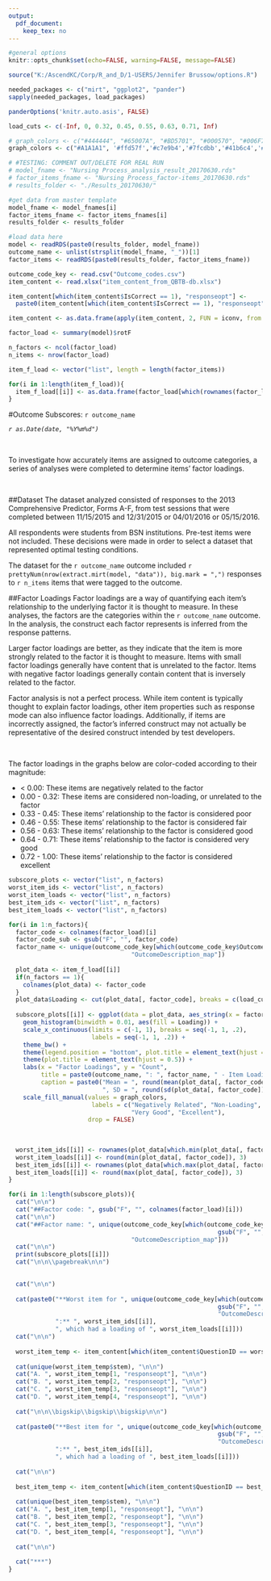 ```yaml
---
output: 
  pdf_document:
    keep_tex: no
---
```


```r
#general options
knitr::opts_chunk$set(echo=FALSE, warning=FALSE, message=FALSE)

source("K:/AscendKC/Corp/R_and_D/1-USERS/Jennifer Brussow/options.R")

needed_packages <- c("mirt", "ggplot2", "pander")
sapply(needed_packages, load_packages)

panderOptions('knitr.auto.asis', FALSE)

load_cuts <- c(-Inf, 0, 0.32, 0.45, 0.55, 0.63, 0.71, Inf)

# graph_colors <- c("#444444", "#65007A", "#BD5701", "#000570", "#006F7D", "#008735", "#438700")
graph_colors <- c("#A1A1A1", '#ffd57f','#c7e9b4','#7fcdbb','#41b6c4','#2c7fb8','#405AC6')

# #TESTING: COMMENT OUT/DELETE FOR REAL RUN
# model_fname <- "Nursing Process_analysis_result_20170630.rds"
# factor_items_fname <- "Nursing Process_factor-items_20170630.rds"
# results_folder <- "./Results_20170630/"

#get data from master template
model_fname <- model_fnames[i]
factor_items_fname <- factor_items_fnames[i]
results_folder <- results_folder

#load data here
model <- readRDS(paste0(results_folder, model_fname))
outcome_name <- unlist(strsplit(model_fname, "_"))[1]
factor_items <- readRDS(paste0(results_folder, factor_items_fname))

outcome_code_key <- read.csv("Outcome_codes.csv")
item_content <- read.xlsx("item_content_from_QBTB-db.xlsx")

item_content[which(item_content$IsCorrect == 1), "responseopt"] <- 
  paste0(item_content[which(item_content$IsCorrect == 1), "responseopt"], " (c)")

item_content <- as.data.frame(apply(item_content, 2, FUN = iconv, from = "", to = "ASCII", sub=''))

```


```r
factor_load <- summary(model)$rotF

n_factors <- ncol(factor_load)
n_items <- nrow(factor_load)

item_f_load <- vector("list", length = length(factor_items))

for(i in 1:length(item_f_load)){
  item_f_load[[i]] <- as.data.frame(factor_load[which(rownames(factor_load) %in% factor_items[[i]]),])
}

```

#Outcome Subscores: `r outcome_name`

*`r as.Date(date, "%Y%m%d")`*

&nbsp;

To investigate how accurately items are assigned to outcome categories,
a series of analyses were completed to determine items' factor loadings. 

&nbsp;

##Dataset
The dataset analyzed consisted of responses to the 2013 Comprehensive Predictor, Forms A-F, 
from test sessions that were completed between 11/15/2015 and 12/31/2015 or
04/01/2016 or 05/15/2016. 

All respondents were students from BSN institutions.
Pre-test items were not included. These decisions were made in order to select
a dataset that represented optimal testing conditions.

The dataset for the `r outcome_name` outcome included 
`r prettyNum(nrow(extract.mirt(model, "data")), big.mark = ",")` responses to 
`r n_items` items that were tagged to the outcome. 

##Factor Loadings
Factor loadings are a way of quantifying each item's relationship to the 
underlying factor it is thought to measure. In these analyses, the factors are
the categories within the `r outcome_name` outcome. In the analysis, the construct
each factor represents is inferred from the response patterns.

Larger factor loadings are better, as they indicate that the item is more strongly
related to the factor it is thought to measure. Items with small factor loadings
generally have content that is unrelated to the factor. Items with negative factor
loadings generally contain content that is inversely related to the factor.

Factor analysis is not a perfect process.
While item content is typically thought to explain factor loadings, other item 
properties such as response mode can also influence factor loadings. Additionally, 
if items are incorrectly assigned, the factor's inferred construct 
may not actually be representative of the desired construct intended by test developers.

&nbsp;

The factor loadings in the graphs below are color-coded according to their magnitude:

* < 0.00: These items are negatively related to the factor
* 0.00 - 0.32: These items are considered non-loading, or unrelated to the factor
* 0.33 - 0.45: These items' relationship to the factor is considered poor
* 0.46 - 0.55: These items' relationship to the factor is considered fair
* 0.56 - 0.63: These items' relationship to the factor is considered good
* 0.64 - 0.71: These items' relationship to the factor is considered very good
* 0.72 - 1.00: These items' relationship to the factor is considered excellent

```r

subscore_plots <- vector("list", n_factors)
worst_item_ids <- vector("list", n_factors)
worst_item_loads <- vector("list", n_factors)
best_item_ids <- vector("list", n_factors)
best_item_loads <- vector("list", n_factors)

for(i in 1:n_factors){
  factor_code <- colnames(factor_load)[i]
  factor_code_sub <- gsub("F", "", factor_code)
  factor_name <- unique(outcome_code_key[which(outcome_code_key$OutcomeID_map == factor_code_sub),
                                  "OutcomeDescription_map"])
  
  plot_data <- item_f_load[[i]]
  if(n_factors == 1){
    colnames(plot_data) <- factor_code
  }
  plot_data$Loading <- cut(plot_data[, factor_code], breaks = c(load_cuts))
  
  subscore_plots[[i]] <- ggplot(data = plot_data, aes_string(x = factor_code)) + 
    geom_histogram(binwidth = 0.01, aes(fill = Loading)) + 
    scale_x_continuous(limits = c(-1, 1), breaks = seq(-1, 1, .2),
                       labels = seq(-1, 1, .2)) + 
    theme_bw() +
    theme(legend.position = "bottom", plot.title = element_text(hjust = 0.5)) +
    theme(plot.title = element_text(hjust = 0.5)) +
    labs(x = "Factor Loadings", y = "Count", 
         title = paste0(outcome_name, ": ", factor_name, " - Item Loadings"),
         caption = paste0("Mean = ", round(mean(plot_data[, factor_code]), 3),
                          ", SD = ", round(sd(plot_data[, factor_code]), 3))) +
    scale_fill_manual(values = graph_colors, 
                       labels = c("Negatively Related", "Non-Loading", "Poor", "Fair", "Good", 
                                  "Very Good", "Excellent"),
                      drop = FALSE) 
  
  
  
  worst_item_ids[[i]] <- rownames(plot_data[which.min(plot_data[, factor_code]),])
  worst_item_loads[[i]] <- round(min(plot_data[, factor_code]), 3)
  best_item_ids[[i]] <- rownames(plot_data[which.max(plot_data[, factor_code]),])
  best_item_loads[[i]] <- round(max(plot_data[, factor_code]), 3)
}

```

```r
for(i in 1:length(subscore_plots)){
  cat("\n\n")
  cat("##Factor code: ", gsub("F", "", colnames(factor_load)[i]))
  cat("\n\n")
  cat("##Factor name: ", unique(outcome_code_key[which(outcome_code_key$OutcomeID_map == 
                                                          gsub("F", "", colnames(factor_load)[i])),
                                  "OutcomeDescription_map"]))  
  cat("\n\n")
  print(subscore_plots[[i]])
  cat("\n\n\\pagebreak\n\n")
  

  cat("\n\n")
  
  cat(paste0("**Worst item for ", unique(outcome_code_key[which(outcome_code_key$OutcomeID_map == 
                                                          gsub("F", "", colnames(factor_load)[i])),
                                                          "OutcomeDescription_map"]),
             ":** ", worst_item_ids[[i]],
             ", which had a loading of ", worst_item_loads[[i]]))
  cat("\n\n")
  
  worst_item_temp <- item_content[which(item_content$QuestionID == worst_item_ids[[i]]),]
  
  cat(unique(worst_item_temp$stem), "\n\n")
  cat("A. ", worst_item_temp[1, "responseopt"], "\n\n")
  cat("B. ", worst_item_temp[2, "responseopt"], "\n\n")
  cat("C. ", worst_item_temp[3, "responseopt"], "\n\n")
  cat("D. ", worst_item_temp[4, "responseopt"], "\n\n")
  
  cat("\n\n\\bigskip\\bigskip\\bigskip\n\n")
  
  cat(paste0("**Best item for ", unique(outcome_code_key[which(outcome_code_key$OutcomeID_map == 
                                                          gsub("F", "", colnames(factor_load)[i])),
                                                          "OutcomeDescription_map"]),
             ":** ", best_item_ids[[i]],
             ", which had a loading of ", best_item_loads[[i]]))
  
  cat("\n\n")
  
  best_item_temp <- item_content[which(item_content$QuestionID == best_item_ids[[i]]),]
  
  cat(unique(best_item_temp$stem), "\n\n")
  cat("A. ", best_item_temp[1, "responseopt"], "\n\n")
  cat("B. ", best_item_temp[2, "responseopt"], "\n\n")
  cat("C. ", best_item_temp[3, "responseopt"], "\n\n")
  cat("D. ", best_item_temp[4, "responseopt"], "\n\n")
  
  cat("\n\n")
  
  cat("***")
}
```

